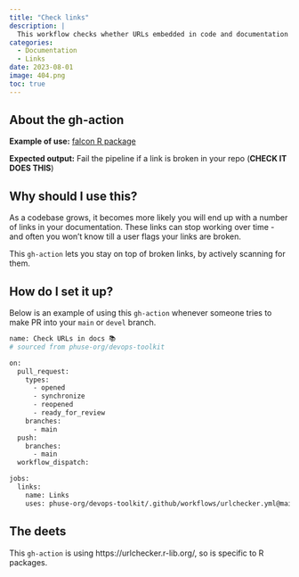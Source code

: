 ```yaml
---
title: "Check links"
description: |
  This workflow checks whether URLs embedded in code and documentation are valid. Invalid URLs result in workflow failures. 
categories:
  - Documentation
  - Links
date: 2023-08-01
image: 404.png
toc: true
---
```


:::{.callout-note style="margin-top: 0rem;" collapse="false"}
## About the gh-action

**Example of use:** [falcon R package](https://github.com/pharmaverse/falcon/blob/use-phuse-cicd/.github/workflows/phuse-basics.yml)

**Expected output:** Fail the pipeline if a link is broken in your repo (**CHECK IT DOES THIS**)
:::

## Why should I use this?

As a codebase grows, it becomes more likely you will end up with a number of links in your documentation. 
These links can stop working over time - and often you won't know till a user flags your links are broken.

This `gh-action` lets you stay on top of broken links, by actively scanning for them.

## How do I set it up?

Below is an example of using this `gh-action` whenever someone tries to make PR into your `main` or `devel` branch.


```bash
name: Check URLs in docs 📚
# sourced from phuse-org/devops-toolkit

on:
  pull_request:
    types:
      - opened
      - synchronize
      - reopened
      - ready_for_review
    branches:
      - main
  push:
    branches:
      - main
  workflow_dispatch:

jobs:
  links:
    name: Links
    uses: phuse-org/devops-toolkit/.github/workflows/urlchecker.yml@main
```

## The deets

This `gh-action` is using https://urlchecker.r-lib.org/, so is specific to R packages.

